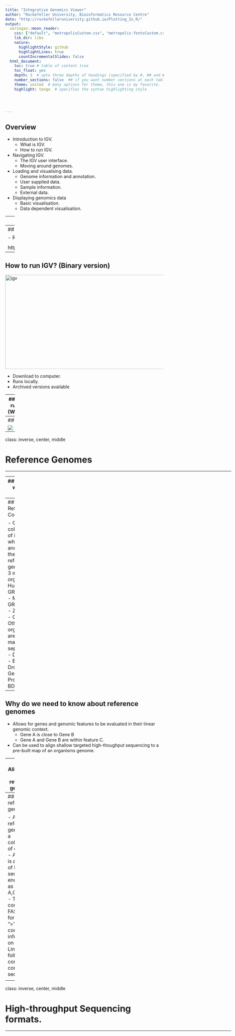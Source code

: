 ```yaml
---
title: "Integrative Genomics Viewer"
author: "Rockefeller University, Bioinformatics Resource Centre"
date: "http://rockefelleruniversity.github.io/Plotting_In_R/"
output: 
  xaringan::moon_reader:
    css: ["default", "metropolisCustom.css", "metropolis-fontsCustom.css"]
    lib_dir: libs
    nature:
      highlightStyle: github
      highlightLines: true
      countIncrementalSlides: false
  html_document:
    toc: true # table of content true
    toc_float: yes
    depth: 3  # upto three depths of headings (specified by #, ## and ###)
    number_sections: false  ## if you want number sections at each table header
    theme: united  # many options for theme, this one is my favorite.
    highlight: tango  # specifies the syntax highlighting style




---
```

## Overview

- Introduction to IGV.
    - What is IGV.
    - How to run IGV.
- Navigating IGV.
    - The IGV user interface.
    - Moving around genomes.
- Loading and visualising data.
    - Genome information and annotation.
    - User supplied data.
    - Sample information.
    - External data.
- Displaying genomics data
    - Basic visualisation.
    - Data dependent visualisation.

---
## What is IGV?

- Created by the Broad institute.
- Genome browser.
    - Visualises genomic data (expression, ChIP, resequencing, multiple alignment, shRNA)
    - Handles most common genomic data types.
Java Desktop application
    - No dependence on server
    - Loads data locally or from URL, consumes memory and CPU.

---
## How to run IGV?

- Requires Java
- IGV available from Broad

<div align="center">
<img src="imgs/broad.png" alt="igv" height="300" width="600">
</div>

http://www.broadinstitute.org/software/igv/download


---
## How to run IGV? (Binary version)

<div align="center">
<img src="imgs/binaryV.png" alt="igv" height="300" width="600">
</div>

- Download to computer.
- Runs locally.
- Archived versions available

---
## How to run IGV? (Webstart)

<div align="center">
<img src="imgs/javaV.png" alt="igv" height="300" width="600">
</div>

- Runs from webstart.
- Always runs latest version of IGV

---
## IGV GUI

![](imgs/javaV.png)

---
class: inverse, center, middle

# Reference Genomes
<html><div style='float:left'></div><hr color='#EB811B' size=1px width=720px></html> 

---
## Are there we there yet?

- The human genome isnt complete! 
- In fact, most model organisms's reference genomes are being regularly updated.
- Reference genomes consist of mixture of known chromosomes and unplaced contigs called a  **Genome Reference Assembly**.
- Major revisions to assembies result in change of co-ordinates.
- Requires conversion between revisions.
- The latest genome assembly for humans is GRCh38.
- Patches add information to the assembly without disrupting the chromosome coordinates . i.e GRCh38.p3

---
## Genome Reference Consortium.

- GRC is collaboration of institutes which curate and maintain the reference genomes for 3 model organims.
    - Human - GRCh38.p3
    - Mouse - GRCm38.p3
    - Zebrafish - GRCz10
- Other model organisms are maintained separately.
    - Drosophila - Berkeley Drosophila Genome Project, BDGP36

---
## Why do we need to know about reference genomes
- Allows for genes and genomic features to be evaluated in their linear genomic context.
    - Gene A is close to Gene B
    - Gene A and Gene B are within feature C.
- Can be used to align shallow targeted high-thoughput sequencing to a pre-built map of an organisms genome.

---
## Aligning to a reference genomes

![](imgs/alignToRef.png)

---
## A reference genome

- A reference genome is a collection of contigs.
- A contig is a stretch of DNA sequence encoded as A,G,C,T,N.
- Typically comes in FASTA format.
    - ">" line contains information on contig
    - Lines following contain contig sequence

<div align="center">
<img src="imgs/fasta.png" alt="igv" height="300" width="600">
</div>


---
class: inverse, center, middle

# High-throughput Sequencing formats.
<html><div style='float:left'></div><hr color='#EB811B' size=1px width=720px></html> 
